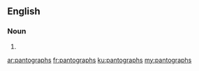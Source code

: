 ==English==

===Noun===
{{head|en|noun plural form}}

# {{plural of|pantograph|lang=en}}

[[ar:pantographs]]
[[fr:pantographs]]
[[ku:pantographs]]
[[my:pantographs]]